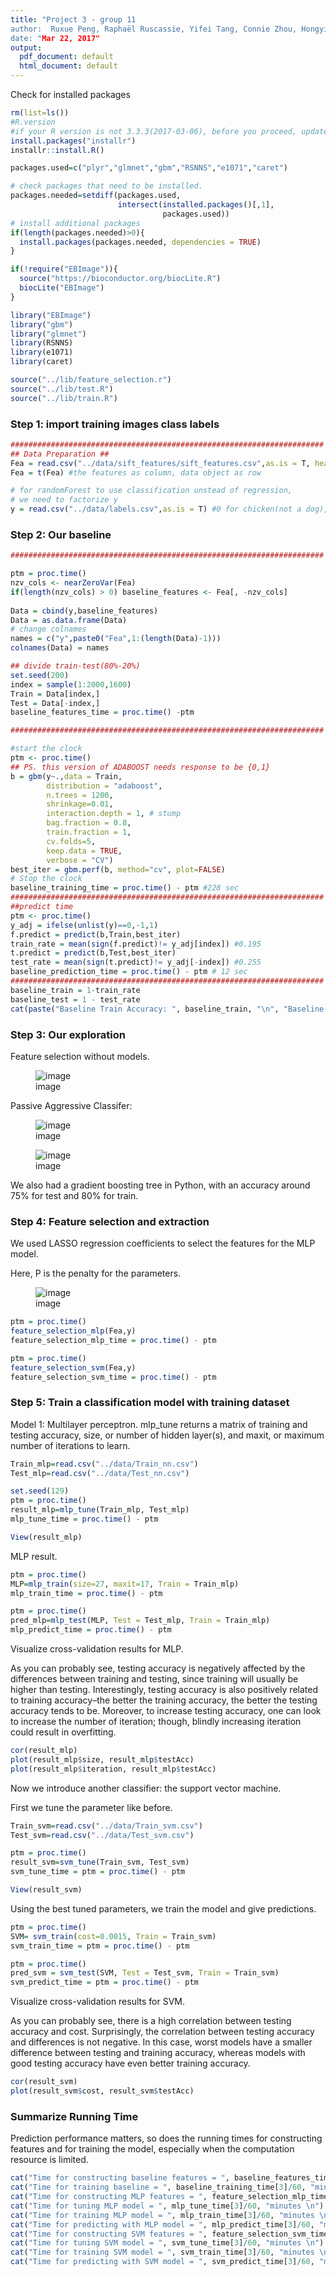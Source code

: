 ```yaml
---
title: "Project 3 - group 11
author:  Ruxue Peng, Raphaël Ruscassie, Yifei Tang, Connie Zhou, Hongyi Zhu
date: "Mar 22, 2017"
output:
  pdf_document: default
  html_document: default
---
```


Check for installed packages 

```r
rm(list=ls())
#R.version
#if your R version is not 3.3.3(2017-03-06), before you proceed, update it first by running:
install.packages("installr")
installr::install.R()

packages.used=c("plyr","glmnet","gbm","RSNNS","e1071","caret")

# check packages that need to be installed.
packages.needed=setdiff(packages.used, 
                        intersect(installed.packages()[,1], 
                                  packages.used))
# install additional packages
if(length(packages.needed)>0){
  install.packages(packages.needed, dependencies = TRUE)
}

if(!require("EBImage")){
  source("https://bioconductor.org/biocLite.R")
  biocLite("EBImage")
}

library("EBImage")
library("gbm")
library("glmnet")
library(RSNNS)
library(e1071)
library(caret)

source("../lib/feature_selection.r")
source("../lib/test.R")
source("../lib/train.R")
```

### Step 1: import training images class labels

```r

######################################################################
## Data Preparation ##
Fea = read.csv("../data/sift_features/sift_features.csv",as.is = T, header = T)
Fea = t(Fea) #the features as column, data object as row

# for randomForest to use classification unstead of regression,
# we need to factorize y
y = read.csv("../data/labels.csv",as.is = T) #0 for chicken(not a dog), 1 for dog

```


### Step 2: Our baseline


```r
######################################################################

ptm = proc.time()
nzv_cols <- nearZeroVar(Fea)
if(length(nzv_cols) > 0) baseline_features <- Fea[, -nzv_cols]
    
Data = cbind(y,baseline_features)
Data = as.data.frame(Data)
# change colnames
names = c("y",paste0("Fea",1:(length(Data)-1)))
colnames(Data) = names

## divide train-test(80%-20%)
set.seed(200)
index = sample(1:2000,1600)
Train = Data[index,]
Test = Data[-index,]
baseline_features_time = proc.time() -ptm

######################################################################

#start the clock
ptm <- proc.time()
## PS. this version of ADABOOST needs response to be {0,1}
b = gbm(y~.,data = Train,
        distribution = "adaboost",
        n.trees = 1200,
        shrinkage=0.01,
        interaction.depth = 1, # stump
        bag.fraction = 0.8,
        train.fraction = 1,
        cv.folds=5,
        keep.data = TRUE,
        verbose = "CV")
best_iter = gbm.perf(b, method="cv", plot=FALSE)
# Stop the clock
baseline_training_time = proc.time() - ptm #228 sec
######################################################################
##predict time
ptm <- proc.time()
y_adj = ifelse(unlist(y)==0,-1,1)
f.predict = predict(b,Train,best_iter)
train_rate = mean(sign(f.predict)!= y_adj[index]) #0.195
t.predict = predict(b,Test,best_iter)
test_rate = mean(sign(t.predict)!= y_adj[-index]) #0.255
baseline_prediction_time = proc.time() - ptm # 12 sec
######################################################################
baseline_train = 1-train_rate
baseline_test = 1 - test_rate
cat(paste("Baseline Train Accuracy: ", baseline_train, "\n", "Baseline Test Accuracy", baseline_test))

```




### Step 3: Our exploration

Feature selection without models.

![image](feature_trimmer.png)

Passive Aggressive Classifer: 

![image](python1.png)

![image](python2.png)


We also had a gradient boosting tree in Python, with an accuracy around 75% for test and 80% for train.


### Step 4: Feature selection and extraction

We used LASSO regression coefficients to select the features for the MLP model.

Here, P is the penalty for the parameters.

![image](regression_models.png)


```r
ptm = proc.time()
feature_selection_mlp(Fea,y)
feature_selection_mlp_time = proc.time() - ptm

ptm = proc.time()
feature_selection_svm(Fea,y)
feature_selection_svm_time = proc.time() - ptm

```


### Step 5: Train a classification model with training dataset

Model 1: Multilayer perceptron.
mlp_tune returns a matrix of training and testing accuracy, size, or number of hidden layer(s), and maxit, or maximum number of iterations to learn.
```r
Train_mlp=read.csv("../data/Train_nn.csv")
Test_mlp=read.csv("../data/Test_nn.csv")

set.seed(129)
ptm = proc.time()
result_mlp=mlp_tune(Train_mlp, Test_mlp)
mlp_tune_time = proc.time() - ptm

View(result_mlp)
```


MLP result.
```r

ptm = proc.time()
MLP=mlp_train(size=27, maxit=17, Train = Train_mlp)
mlp_train_time = proc.time() - ptm

ptm = proc.time()
pred_mlp=mlp_test(MLP, Test = Test_mlp, Train = Train_mlp)
mlp_predict_time = proc.time() - ptm


```



Visualize cross-validation results for MLP. 

As you can probably see, testing accuracy is negatively affected by the differences between training and testing, since training will usually be higher than testing. Interestingly, testing accuracy is also positively related to training accuracy--the better the training accuracy, the better the testing accuracy tends to be. Moreover, to increase testing accuracy, one can look to increase the number of iteration; though, blindly increasing iteration could result in overfitting.
```r
cor(result_mlp)
plot(result_mlp$size, result_mlp$testAcc)
plot(result_mlp$iteration, result_mlp$testAcc)
```


Now we introduce another classifier: the support vector machine.


First we tune the parameter like before.
```r
Train_svm=read.csv("../data/Train_svm.csv")
Test_svm=read.csv("../data/Test_svm.csv")

ptm = proc.time()
result_svm=svm_tune(Train_svm, Test_svm)
svm_tune_time = ptm = proc.time() - ptm

View(result_svm)
```



Using the best tuned parameters, we train the model and give predictions.
```r
ptm = proc.time()
SVM= svm_train(cost=0.0015, Train = Train_svm)
svm_train_time = ptm = proc.time() - ptm

ptm = proc.time()
pred_svm = svm_test(SVM, Test = Test_svm, Train = Train_svm)
svm_predict_time = ptm = proc.time() - ptm
```

Visualize cross-validation results for SVM. 

As you can probably see, there is a high correlation between testing accuracy and cost. Surprisingly, the correlation between testing accuracy and differences is not negative. In this case, worst models have a smaller difference between testing and training accuracy, whereas models with good testing accuracy have even better training accuracy. 

```r
cor(result_svm)
plot(result_svm$cost, result_svm$testAcc)
```


### Summarize Running Time
Prediction performance matters, so does the running times for constructing features and for training the model, especially when the computation resource is limited. 
```r
cat("Time for constructing baseline features = ", baseline_features_time[3]/60, "minutes \n")
cat("Time for training baseline = ", baseline_training_time[3]/60, "minutes \n")
cat("Time for constructing MLP features = ", feature_selection_mlp_time[3]/60, "minutes \n")
cat("Time for tuning MLP model = ", mlp_tune_time[3]/60, "minutes \n")
cat("Time for training MLP model = ", mlp_train_time[3]/60, "minutes \n")
cat("Time for predicting with MLP model = ", mlp_predict_time[3]/60, "minutes \n")
cat("Time for constructing SVM features = ", feature_selection_svm_time[3]/60, "minutes \n")
cat("Time for tuning SVM model = ", svm_tune_time[3]/60, "minutes \n")
cat("Time for training SVM model = ", svm_train_time[3]/60, "minutes \n")
cat("Time for predicting with SVM model = ", svm_predict_time[3]/60, "minutes \n")
```
